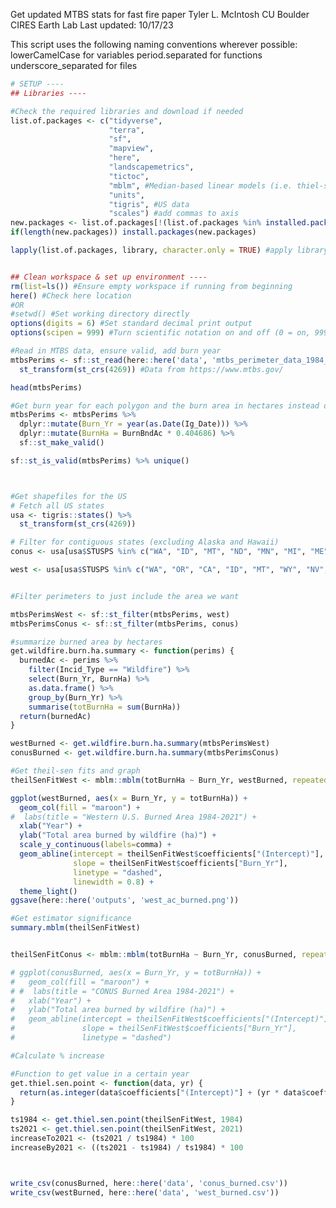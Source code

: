 Get updated MTBS stats for fast fire paper
Tyler L. McIntosh
CU Boulder CIRES Earth Lab
Last updated: 10/17/23

This script uses the following naming conventions wherever possible:
 lowerCamelCase for variables
 period.separated for functions
 underscore_separated for files

```r
# SETUP ----
## Libraries ----

#Check the required libraries and download if needed
list.of.packages <- c("tidyverse", 
                      "terra",
                      "sf",
                      "mapview",
                      "here",
                      "landscapemetrics",
                      "tictoc", 
                      "mblm", #Median-based linear models (i.e. thiel-sen)
                      "units",
                      "tigris", #US data
                      "scales") #add commas to axis
new.packages <- list.of.packages[!(list.of.packages %in% installed.packages()[,"Package"])]
if(length(new.packages)) install.packages(new.packages)

lapply(list.of.packages, library, character.only = TRUE) #apply library function to all packages


## Clean workspace & set up environment ----
rm(list=ls()) #Ensure empty workspace if running from beginning
here() #Check here location
#OR
#setwd() #Set working directory directly
options(digits = 6) #Set standard decimal print output
options(scipen = 999) #Turn scientific notation on and off (0 = on, 999 = off)
```



```r

#Read in MTBS data, ensure valid, add burn year
mtbsPerims <- sf::st_read(here::here('data', 'mtbs_perimeter_data_1984_2021', 'mtbs_perims_DD.shp')) %>% 
  st_transform(st_crs(4269)) #Data from https://www.mtbs.gov/

head(mtbsPerims)

#Get burn year for each polygon and the burn area in hectares instead of acres
mtbsPerims <- mtbsPerims %>%
  dplyr::mutate(Burn_Yr = year(as.Date(Ig_Date))) %>%
  dplyr::mutate(BurnHa = BurnBndAc * 0.404686) %>%
  sf::st_make_valid()

sf::st_is_valid(mtbsPerims) %>% unique()



#Get shapefiles for the US
# Fetch all US states
usa <- tigris::states() %>% 
  st_transform(st_crs(4269))

# Filter for contiguous states (excluding Alaska and Hawaii)
conus <- usa[usa$STUSPS %in% c("WA", "ID", "MT", "ND", "MN", "MI", "ME", "WI", "VT", "NH", "NY", "SD", "WY", "OR", "IA", "NE", "IL", "NV", "UT", "CO", "KS", "OK", "NM", "AZ", "AR", "MO", "MS", "AL", "GA", "SC", "NC", "TN", "KY", "IN", "OH", "WV", "VA", "PA", "MD", "DE", "NJ", "CT", "RI", "MA", "CT", "CA", "TX", "FL", "LA"),]

west <- usa[usa$STUSPS %in% c("WA", "OR", "CA", "ID", "MT", "WY", "NV", "AZ", "CO", "NM", "UT"),]


#Filter perimeters to just include the area we want

mtbsPerimsWest <- sf::st_filter(mtbsPerims, west)
mtbsPerimsConus <- sf::st_filter(mtbsPerims, conus)

#summarize burned area by hectares
get.wildfire.burn.ha.summary <- function(perims) {
  burnedAc <- perims %>%
    filter(Incid_Type == "Wildfire") %>%
    select(Burn_Yr, BurnHa) %>%
    as.data.frame() %>%
    group_by(Burn_Yr) %>%
    summarise(totBurnHa = sum(BurnHa))
  return(burnedAc)
}

westBurned <- get.wildfire.burn.ha.summary(mtbsPerimsWest)
conusBurned <- get.wildfire.burn.ha.summary(mtbsPerimsConus)

#Get theil-sen fits and graph
theilSenFitWest <- mblm::mblm(totBurnHa ~ Burn_Yr, westBurned, repeated = FALSE)

ggplot(westBurned, aes(x = Burn_Yr, y = totBurnHa)) +
  geom_col(fill = "maroon") +
#  labs(title = "Western U.S. Burned Area 1984-2021") +
  xlab("Year") +
  ylab("Total area burned by wildfire (ha)") +
  scale_y_continuous(labels=comma) +
  geom_abline(intercept = theilSenFitWest$coefficients["(Intercept)"],
              slope = theilSenFitWest$coefficients["Burn_Yr"],
              linetype = "dashed",
              linewidth = 0.8) +
  theme_light()
ggsave(here::here('outputs', 'west_ac_burned.png'))

#Get estimator significance
summary.mblm(theilSenFitWest)


theilSenFitConus <- mblm::mblm(totBurnHa ~ Burn_Yr, conusBurned, repeated = FALSE)

# ggplot(conusBurned, aes(x = Burn_Yr, y = totBurnHa)) +
#   geom_col(fill = "maroon") +
# #  labs(title = "CONUS Burned Area 1984-2021") +
#   xlab("Year") +
#   ylab("Total area burned by wildfire (ha)") +
#   geom_abline(intercept = theilSenFitWest$coefficients["(Intercept)"],
#               slope = theilSenFitWest$coefficients["Burn_Yr"],
#               linetype = "dashed")

#Calculate % increase

#Function to get value in a certain year
get.thiel.sen.point <- function(data, yr) {
  return(as.integer(data$coefficients["(Intercept)"] + (yr * data$coefficients["Burn_Yr"])))
}

ts1984 <- get.thiel.sen.point(theilSenFitWest, 1984)
ts2021 <- get.thiel.sen.point(theilSenFitWest, 2021)
increaseTo2021 <- (ts2021 / ts1984) * 100
increaseBy2021 <- ((ts2021 - ts1984) / ts1984) * 100



write_csv(conusBurned, here::here('data', 'conus_burned.csv'))
write_csv(westBurned, here::here('data', 'west_burned.csv'))

```


